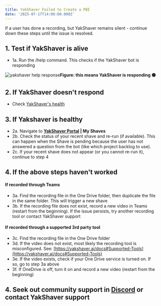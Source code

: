 ```yaml
---
title: YakShaver Failed to Create a PBI
date: '2025-07-17T14:00:00.000Z'
---
```


If a user has done a recording, but YakShaver remains silent - continue down these steps until the issue is resolved.

## 1. Test if YakShaver is alive

* 1a. Run the /help command. This checks if the YakShaver bot is responding

![yakshaver help response](/YakShaver/Docs/yakshaver-help.jpg)**Figure: this means YakShaver is responding 🟢**

## 2. If YakShaver doesn't respond

* Check [YakShaver's health](https://api.yakshaver.ai/health)

## 3. If Yakshaver is healthy

* 2a. Navigate to **[YakShaver Portal](https://portal.yakshaver.ai) | My Shaves**
* 2b. Check the status of your recent shave and re-run (if available).
  This can happen when the Shave is pending because the user has not answered a question from the bot (like which project backlog to use).
* 2c. If your recent shave does not appear (or you cannot re-run it), continue to step 4

## 4. If the above steps haven't worked

#### If recorded through Teams

* 3a. Find the recording file in the One Drive folder, then duplicate the file in the same folder. This will trigger a new shave
* 3b. If the recording file does not exist, record a new video in Teams (restart from the beginning). If the issue persists, try another recording tool or contact YakShaver support

#### If recorded through a supported 3rd party tool

* 3c. Find the recording file in the One Drive folder
* 3d. If the video does not exist, most likely the recording tool is misconfigured. See: [https://yakshaver.ai/docs#Supported-Tools](https://yakshaver.ai/docs#Supported-Tools)
* 3e. If the video exists, check if your One Drive service is turned on. If so, go to step 3a above
* 3f. If OneDrive is off, turn it on and record a new video (restart from the beginning)

## 4. Seek out community support in [Discord](https://discord.gg/Jp9dyxKFjR) or contact YakShaver support
